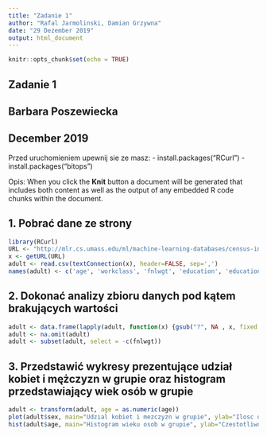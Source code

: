 ```yaml
---
title: "Zadanie 1"
author: "Rafal Jarmolinski, Damian Grzywna"
date: "29 Dezember 2019"
output: html_document
---
```


```r
knitr::opts_chunk$set(echo = TRUE)
```

## Zadanie 1
## Barbara Poszewiecka
## December 2019

Przed uruchomieniem upewnij sie ze masz:
- install.packages("RCurl")
- install.packages("bitops")

Opis:
When you click the **Knit** button a document will be generated that includes both content as well as the output of any embedded R code chunks within the document.


## 1. Pobrać dane ze strony

```r
library(RCurl)
URL <- "http://mlr.cs.umass.edu/ml/machine-learning-databases/census-income/census-income.data"
x <- getURL(URL)
adult <- read.csv(textConnection(x), header=FALSE, sep=',')
names(adult) <- c('age', 'workclass', 'fnlwgt', 'education', 'education-num', 'marital-status', 'occupation', 'relationship', 'race', 'sex', 'capital-gain', 'capital-loss', 'hours-per-week', 'native-country', 'class')
```

## 2. Dokonać analizy zbioru danych pod kątem brakujących wartości
```r
adult <- data.frame(lapply(adult, function(x) {gsub("?", NA , x, fixed = TRUE)}))
adult <- na.omit(adult)
adult <- subset(adult, select = -c(fnlwgt))
```

## 3. Przedstawić wykresy prezentujące udział kobiet i mężczyzn w grupie oraz histogram przedstawiający wiek osób w grupie
```r
adult <- transform(adult, age = as.numeric(age))
plot(adult$sex, main="Udzial kobiet i mezczyzn w grupie", ylab="Ilosc osob", xlab="Plec")
hist(adult$age, main="Histogram wieku osob w grupie", ylab="Czestotliwosc", xlab="Wiek")
```

